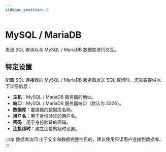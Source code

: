 ```yaml
---
sidebar_position: 9
---
```



# MySQL / MariaDB
发送 SQL 查询以与 MySQL / MariaDB 数据库进行交互。

## 特定设置
配置 SQL 连接器向 MySQL / MariaDB 服务器发送 SQL 查询时，您需要提供以下详细信息：
- **主机**：MySQL / MariaDB 服务器的地址。
- **端口**：MySQL / MariaDB 服务器端口（默认为 3306）。
- **数据库**：要连接的数据库名称。
- **用户名**：用于身份验证的用户名。
- **密码**：用于身份验证的密码。
- **连接超时**：建立连接的超时设置。

:::tip 数据库访问
出于安全和数据完整性目的，建议使用只读用户连接到数据库。
:::

<ItemSettings></ItemSettings>